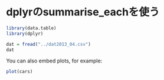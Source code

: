 dplyrのsummarise_eachを使う
========================================================

```r
library(data.table)
library(dplyr)

dat = fread("../dat2013_04.csv")
dat
```

You can also embed plots, for example:

```r
plot(cars)
```

